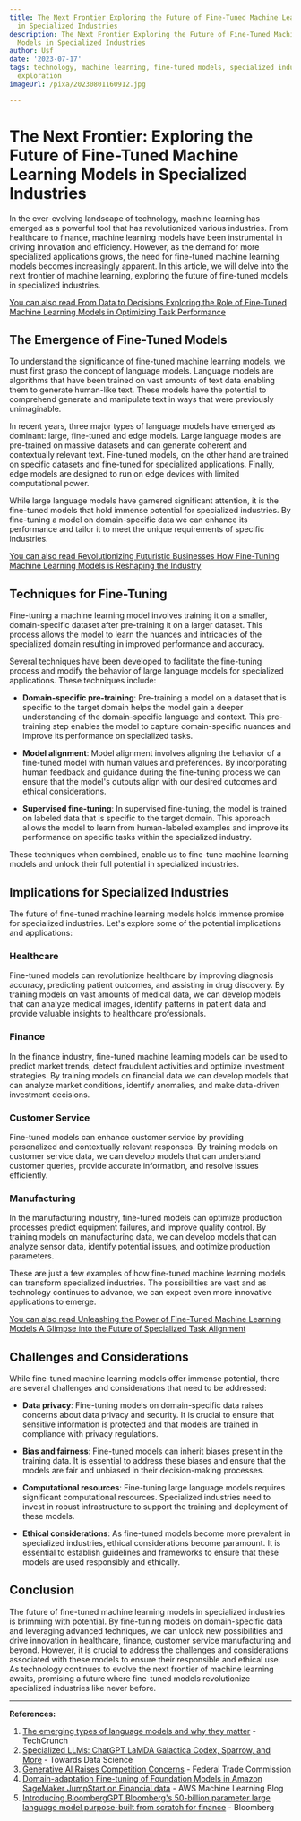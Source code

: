 ```yaml
---
title: The Next Frontier Exploring the Future of Fine-Tuned Machine Learning Models
  in Specialized Industries
description: The Next Frontier Exploring the Future of Fine-Tuned Machine Learning
  Models in Specialized Industries
author: Usf
date: '2023-07-17'
tags: technology, machine learning, fine-tuned models, specialized industries, future
  exploration
imageUrl: /pixa/20230801160912.jpg

---
```

# The Next Frontier: Exploring the Future of Fine-Tuned Machine  Learning Models in  Specialized Industries

In the ever-evolving landscape of technology, machine learning has emerged  as a powerful tool that has revolutionized various industries. From healthcare to finance, machine learning  models have been instrumental in driving innovation  and efficiency. However, as the demand for more specialized applications grows, the  need for  fine-tuned machine learning models becomes increasingly apparent. In this article, we will delve  into the next frontier of machine learning, exploring the future of  fine-tuned models  in specialized industries.

[You can also  read From Data to Decisions Exploring the Role of Fine-Tuned  Machine Learning Models in Optimizing Task Performance](From%20Data%20to%20Decisions%20Exploring%20the%20Role%20of%20Fine-Tuned%20Machine%20Learning%20Models%20in%20Optimizing%20Task%20Performance)


## The  Emergence of Fine-Tuned Models

To understand  the significance of fine-tuned  machine  learning models, we must first grasp the concept of language models. Language models are algorithms that have been trained on vast amounts of text data enabling them  to generate human-like text. These models have the potential to comprehend generate and manipulate text in ways that were previously unimaginable.

In recent years, three major types of language models have emerged as dominant: large, fine-tuned and edge models. Large language models are pre-trained on massive  datasets and can generate coherent and contextually relevant text. Fine-tuned models, on the other hand are trained  on specific datasets and fine-tuned for specialized applications. Finally, edge models are designed to run on edge devices with limited computational power.

While large language models have garnered significant attention, it is the fine-tuned models that hold immense potential for specialized industries. By fine-tuning a model on domain-specific data we  can enhance its performance and tailor it to meet the unique requirements of specific industries.

[You can also read Revolutionizing Futuristic Businesses How Fine-Tuning Machine Learning Models  is Reshaping the Industry](Revolutionizing%20Futuristic%20Businesses%20How%20Fine-Tuning%20Machine%20Learning%20Models%20is%20Reshaping%20the%20Industry)


##  Techniques for Fine-Tuning

Fine-tuning a  machine learning model involves training it on a smaller, domain-specific dataset after pre-training it on a larger dataset. This process allows the model to learn the nuances and intricacies of the specialized domain  resulting in improved performance and accuracy.

Several  techniques have been developed to facilitate the fine-tuning process and modify the behavior of large language models  for specialized applications. These  techniques include:

- **Domain-specific pre-training**: Pre-training  a model on a dataset  that is specific to the target domain helps the model gain a deeper  understanding of the domain-specific language and context. This pre-training step enables the model to capture domain-specific nuances and  improve its performance on  specialized  tasks.

- **Model alignment**:  Model alignment involves aligning the behavior of  a fine-tuned  model with human values and preferences. By incorporating human feedback and guidance during the fine-tuning process we  can ensure that  the model's outputs align with our  desired outcomes and ethical considerations.

- **Supervised fine-tuning**: In supervised fine-tuning, the  model is trained on labeled data that is specific  to the target domain.  This approach allows the model to learn from  human-labeled examples  and improve its performance on specific tasks within the specialized industry.

These techniques when combined, enable us to  fine-tune machine  learning models and unlock their full potential in specialized  industries.

## Implications for Specialized Industries

The future of fine-tuned machine learning models holds immense promise for specialized industries. Let's explore some of the potential  implications  and applications:

### Healthcare

Fine-tuned models can revolutionize healthcare by  improving diagnosis accuracy, predicting patient outcomes, and assisting in drug discovery. By  training  models on vast  amounts of  medical data,  we can develop  models that can analyze  medical images, identify patterns in patient data and provide valuable insights to healthcare professionals.

### Finance

In the finance industry, fine-tuned machine  learning models can be used to predict market trends, detect fraudulent activities  and optimize  investment strategies. By training models on financial data we can develop  models that can analyze market conditions, identify anomalies, and make  data-driven investment decisions.

### Customer Service

Fine-tuned models can enhance customer service by providing  personalized and contextually relevant responses. By training models on  customer service data, we  can develop models that can understand customer queries, provide accurate information, and resolve issues efficiently.

### Manufacturing

In the manufacturing industry, fine-tuned models can optimize production processes predict  equipment failures, and improve quality control. By  training models on manufacturing data, we can  develop models that can analyze sensor data, identify potential issues,  and optimize production parameters.

These are just a few examples of how fine-tuned machine  learning models can transform specialized industries. The possibilities are vast and  as technology continues to advance, we can expect even more innovative applications to emerge.

[You can also read  Unleashing the Power of Fine-Tuned Machine Learning Models A Glimpse into the Future of Specialized Task Alignment](Unleashing%20the%20Power%20of%20Fine-Tuned%20Machine%20Learning%20Models%20A%20Glimpse%20into%20the%20Future%20of%20Specialized%20Task%20Alignment)


## Challenges  and Considerations

While fine-tuned machine  learning models  offer immense potential, there  are several challenges and considerations that need to  be addressed:

-  **Data privacy**: Fine-tuning models on domain-specific  data raises concerns  about data privacy and security. It is crucial to ensure that sensitive information is protected and that models are trained in compliance with privacy regulations.

- **Bias and fairness**:  Fine-tuned models can inherit biases present in the training data. It is essential to address these biases and ensure that the  models are fair and unbiased in their decision-making processes.

- **Computational resources**: Fine-tuning large language models requires significant computational resources. Specialized industries need to  invest in robust  infrastructure to support the training and deployment of these models.

- **Ethical  considerations**: As fine-tuned models become more prevalent in specialized industries, ethical  considerations become paramount. It is essential to establish guidelines and frameworks to  ensure that these  models are used responsibly and ethically.

## Conclusion

The  future of fine-tuned machine learning  models in specialized  industries is brimming with potential. By fine-tuning  models on domain-specific data and leveraging advanced techniques, we can unlock new possibilities and drive innovation in healthcare, finance, customer service manufacturing and beyond. However, it is crucial to address the challenges  and considerations associated with these models to ensure their responsible and ethical use. As technology continues to evolve the  next frontier of machine learning awaits, promising a future where fine-tuned models revolutionize specialized industries like never before.

---

**References:**

1. [The emerging types of language  models and why they matter](https://techcrunch.com/2022/04/28/the-emerging-types-of-language-models-and-why-they-matter/) - TechCrunch
2. [Specialized LLMs: ChatGPT LaMDA Galactica  Codex, Sparrow,  and More](https://towardsdatascience.com/specialized-llms-chatgpt-lamda-galactica-codex-sparrow-and-more-ccccdd9f666f) - Towards Data  Science
3. [Generative AI Raises Competition Concerns](https://www.ftc.gov/policy/advocacy-research/tech-at-ftc/2023/06/generative-ai-raises-competition-concerns) - Federal Trade  Commission
4.  [Domain-adaptation Fine-tuning of Foundation Models in Amazon SageMaker JumpStart on Financial data](https://aws.amazon.com/blogs/machine-learning/domain-adaptation-fine-tuning-of-foundation-models-in-amazon-sagemaker-jumpstart-on-financial-data/) - AWS Machine Learning Blog
5. [Introducing BloombergGPT Bloomberg's  50-billion parameter  large language model  purpose-built from scratch for  finance](https://www.bloomberg.com/company/press/bloomberggpt-50-billion-parameter-llm-tuned-finance/) - Bloomberg